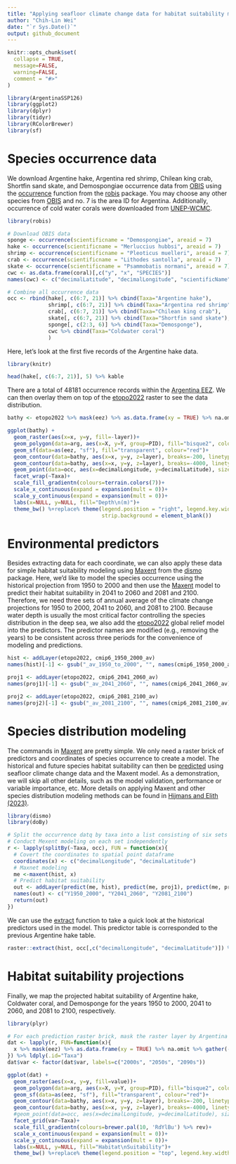 ```yaml
---
title: "Applying seafloor climate change data for habitat suitability modeling"
author: "Chih-Lin Wei"
date: "`r Sys.Date()`"
output: github_document
---
```


```r
knitr::opts_chunk$set(
  collapse = TRUE,
  message=FALSE,
  warning=FALSE,
  comment = "#>"
)
```

```r
library(ArgentinaSSP126)
library(ggplot2)
library(dplyr)
library(tidyr)
library(RColorBrewer)
library(sf)
```

# Species occurrence data

We download Argentine hake, Argentina red shrimp, Chilean king crab, Shortfin sand skate, and Demospongiae occurrence data from [OBIS](https://obis.org/area/7) using the [occurrence](https://www.rdocumentation.org/packages/robis/versions/2.11.3/topics/occurrence) function from the [robis](https://www.rdocumentation.org/packages/robis/versions/2.11.3) package. You may choose any other species from [OBIS](https://obis.org/area/7) and no. 7 is the area ID for Argentina. Additionally, occurrence of cold water corals were downloaded from [UNEP-WCMC](https://data.unep-wcmc.org/datasets/3).

```r
library(robis)

# Download OBIS data
sponge <- occurrence(scientificname = "Demospongiae", areaid = 7)
hake <- occurrence(scientificname = "Merluccius hubbsi", areaid = 7)
shrimp <- occurrence(scientificname = "Pleoticus muelleri", areaid = 7)
crab <- occurrence(scientificname = "Lithodes santolla", areaid = 7)
skate <- occurrence(scientificname = "Psammobatis normani", areaid = 7)
cwc <- as.data.frame(coral)[,c("y", "x", "SPECIES")]
names(cwc) <- c("decimalLatitude", "decimalLongitude", "scientificName")

# Combine all occurrence data
occ <- rbind(hake[, c(6:7, 21)] %>% cbind(Taxa="Argentine hake"), 
             shrimp[, c(6:7, 21)] %>% cbind(Taxa="Argentina red shrimp"), 
             crab[, c(6:7, 21)] %>% cbind(Taxa="Chilean king crab"), 
             skate[, c(6:7, 21)] %>% cbind(Taxa="Shortfin sand skate"), 
             sponge[, c(2:3, 6)] %>% cbind(Taxa="Demosponge"), 
             cwc %>% cbind(Taxa="Coldwater coral")
             )
```

Here, let's look at the first five records of the Argentine hake data.   

```r
library(knitr)

head(hake[, c(6:7, 21)], 5) %>% kable
```


There are a total of 48181 occurrence records within the [Argentina EEZ](https://marineregions.org/gazetteer.php?p=details&id=8466). We can then overlay them on top of the [etopo2022](https://www.ncei.noaa.gov/products/etopo-global-relief-model) raster to see the data distribution.

```r
bathy <- etopo2022 %>% mask(eez) %>% as.data.frame(xy = TRUE) %>% na.omit

ggplot(bathy) +
  geom_raster(aes(x=x, y=y, fill=-layer))+
  geom_polygon(data=arg, aes(x=X, y=Y, group=PID), fill="bisque2", colour="transparent")+
  geom_sf(data=as(eez, "sf"), fill="transparent", colour="red")+
  geom_contour(data=bathy, aes(x=x, y=y, z=layer), breaks=-200, linetype=2, colour="gray50")+
  geom_contour(data=bathy, aes(x=x, y=y, z=layer), breaks=-4000, linetype=1, colour="gray50")+
  geom_point(data=occ, aes(x=decimalLongitude, y=decimalLatitude), size=0.5)+
  facet_wrap(~Taxa)+
  scale_fill_gradientn(colours=terrain.colors(7))+
  scale_x_continuous(expand = expansion(mult = 0))+
  scale_y_continuous(expand = expansion(mult = 0))+
  labs(x=NULL, y=NULL, fill="Depth\n(m)")+
  theme_bw() %+replace% theme(legend.position = "right", legend.key.width =  unit(0.5, 'cm'),
                              strip.background = element_blank())
```

# Environmental predictors

Besides extracting data for each coordinate, we can also apply these data for simple habitat suitability modeling using [Maxent](https://www.rdocumentation.org/packages/dismo/versions/1.3-14/topics/maxent) from the [dismo](https://www.rdocumentation.org/packages/dismo/versions/1.3-14) package. Here, we'd like to model the species occurrence using the historical projection from 1950 to 2000 and then use the [Maxent](https://www.rdocumentation.org/packages/dismo/versions/1.3-14/topics/maxent) model to predict their habitat suitability in 2041 to 2060 and 2081 and 2100. Therefore, we need three sets of annual average of the climate change projections for 1950 to 2000, 2041 to 2060, and 2081 to 2100. Because water depth is usually the most critical factor controlling the species distribution in the deep sea, we also add the [etopo2022](https://www.ncei.noaa.gov/products/etopo-global-relief-model) global relief model into the predictors. The predictor names are modified (e.g., removing the years) to be consistent across three periods for the convenience of modeling and predictions.

```r
hist <- addLayer(etopo2022, cmip6_1950_2000_av)
names(hist)[-1] <- gsub("_av_1950_to_2000", "", names(cmip6_1950_2000_av))

proj1 <- addLayer(etopo2022, cmip6_2041_2060_av)
names(proj1)[-1] <- gsub("_av_2041_2060", "", names(cmip6_2041_2060_av))

proj2 <- addLayer(etopo2022, cmip6_2081_2100_av)
names(proj2)[-1] <- gsub("_av_2081_2100", "", names(cmip6_2081_2100_av))
```

# Species distribution modeling

The commands in [Maxent](https://www.rdocumentation.org/packages/dismo/versions/1.3-14/topics/maxent) are pretty simple. We only need a raster brick of predictors and coordinates of species occurrence to create a model. The historical and future species habitat suitability can then be [predicted](https://www.rdocumentation.org/packages/dismo/versions/1.3-14/topics/predict) using seafloor climate change data and the Maxent model.  As a demonstration, we will skip all other details, such as the model validation, performance or variable importance, etc. More details on applying Maxent and other species distribution modeling methods can be found in [Hijmans and Elith (2023)](https://rspatial.org/raster/sdm/raster_SDM.pdf).

```r
library(dismo)
library(doBy)

# Split the occurrence datq by taxa into a list consisting of six sets of occurrence coordinates
# Conduct Mexent modeling on each set independently
r <- lapply(splitBy(~Taxa, occ), FUN = function(x){
  # Covert the coordinates to spatial point dataframe
  coordinates(x) <- c("decimalLongitude", "decimalLatitude")
  # Maxnet modeling
  me <-maxent(hist, x)
  # Predict habitat suitability
  out <- addLayer(predict(me, hist), predict(me, proj1), predict(me, proj2))
  names(out) <- c("Y1950_2000", "Y2041_2060", "Y2081_2100")
  return(out)
})
```

We can use the [extract](https://www.rdocumentation.org/packages/raster/versions/3.6-23/topics/extract) function to take a quick look at the historical predictors used in the model. This predictor table is corresponded to the previous Argentine hake table.

```r
raster::extract(hist, occ[,c("decimalLongitude", "decimalLatitude")]) %>% head(5) %>% kable(digits=3)
```

# Habitat suitability projections

Finally, we map the projected habitat suitability of Argentine hake, Coldwater coral, and Demosponge for the years 1950 to 2000, 2041 to 2060, and 2081 to 2100, respectively. 

```r
library(plyr)

# For each prediction raster brick, mask the raster layer by Argentina EEZ, convert the prediction raster into data frame, and then stack the data frame for ggplot
dat <- lapply(r, FUN=function(x){
  x %>% mask(eez) %>% as.data.frame(xy = TRUE) %>% na.omit %>% gather(-x, -y, key = "var", value = "value")
}) %>% ldply(.id="Taxa")
dat$var <- factor(dat$var, labels=c("2000s", "2050s", "2090s"))

ggplot(dat) +
  geom_raster(aes(x=x, y=y, fill=value))+
  geom_polygon(data=arg, aes(x=X, y=Y, group=PID), fill="bisque2", colour="transparent")+
  geom_sf(data=as(eez, "sf"), fill="transparent", colour="red")+
  geom_contour(data=bathy, aes(x=x, y=y, z=layer), breaks=-200, linetype=2, colour="gray50")+
  geom_contour(data=bathy, aes(x=x, y=y, z=layer), breaks=-4000, linetype=1, colour="gray50")+
  #geom_point(data=occ, aes(x=decimalLongitude, y=decimalLatitude), size=0.2)+
  facet_grid(var~Taxa)+
  scale_fill_gradientn(colours=brewer.pal(10, 'RdYlBu') %>% rev)+
  scale_x_continuous(expand = expansion(mult = 0))+
  scale_y_continuous(expand = expansion(mult = 0))+
  labs(x=NULL, y=NULL, fill="Habitat\nSuitability")+
  theme_bw() %+replace% theme(legend.position = "top", legend.key.width =  unit(1, 'cm'))
```


